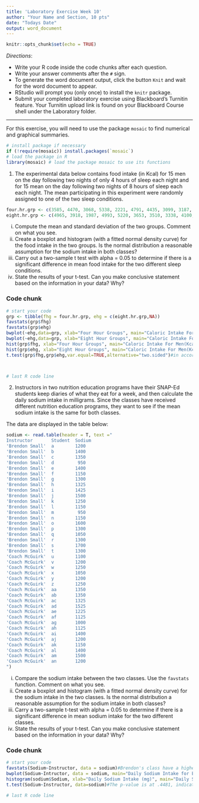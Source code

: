 ```yaml
---
title: 'Laboratory Exercise Week 10'
author: "Your Name and Section, 10 pts"
date: "Todays Date"
output: word_document
---
```


```r
knitr::opts_chunk$set(echo = TRUE)
```

*Directions*: 

* Write your R code inside the code chunks after each question.
* Write your answer comments after the `#` sign.
* To generate the word document output, click the button `Knit` and wait for the word document to appear.
* RStudio will prompt you (only once) to install the `knitr` package.
* Submit your completed laboratory exercise using Blackboard's Turnitin feature. Your Turnitin upload link is found on your Blackboard Course shell under the Laboratory folder.

***

For this exercise, you will need to use the package `mosaic` to find numerical and graphical summaries.


```r
# install package if necessary
if (!require(mosaic)) install.packages(`mosaic`)
# load the package in R
library(mosaic) # load the package mosaic to use its functions
```

1. The experimental data below contains food intake (in Kcal) for 15 men on the day following two nights of only 4 hours of sleep each night and for 15 mean on the day following two nights of 8 hours of sleep each each night. The mean participating in this experiment were randomly assigned to one of the two sleep conditions.

```r
four.hr.grp <- c(3585, 4470, 3068, 5338, 2221, 4791, 4435, 3099, 3187, 3901, 3868, 3869, 4878, 3632, 4518)  
eight.hr.grp <- c(4965, 3918, 1987, 4993, 5220, 3653, 3510, 3338, 4100, 5792, 4547, 3319, 4304, 4057)
```

  i) Compute the mean and standard deviation of the two groups. Comment on what you see.  
  ii) Create a boxplot and histogram (with a fitted normal density curve) for the food intake in the two groups. Is the normal distribution a reasonable assumption for the sodium intake in both classes?  
  iii) Carry out a two-sample t test with alpha = 0.05 to determine if there is a significant difference in mean food intake for the two different sleep conditions.  
  iv) State the results of your t-test. Can you make conclusive statement based on the information in your data? Why?    

### Code chunk
```r
# start your code
grp <- tibble(fhg = four.hr.grp, ehg = c(eight.hr.grp,NA))
favstats(grp$fhg)
favstats(grp$ehg)
bwplot(~ehg,data=grp, xlab="Four Hour Groups", main="Caloric Intake For Men(Kcal)")
bwplot(~ehg,data=grp, xlab="Eight Hour Groups", main="Caloric Intake For Men(Kcal)")
hist(grp$fhg, xlab="Four Hour Groups", main="Caloric Intake For Men(Kcal)")#the four hour groups more closely resemble a normal destribution
hist(grp$ehg, xlab="Eight Hour Groups", main="Caloric Intake For Men(Kcal)")
t.test(grp$fhg,grp$ehg,var.equal=TRUE,alternative="two.sided")#in accordance to the t.test, there is no significant difference between the food intake between the two different sleep conditions



# last R code line
```
  

2. Instructors in two nutrition education programs have their SNAP-Ed students keep diaries of what they eat for a week, and then calculate the daily sodium intake in milligrams.  Since the classes have received different nutrition education programs, they want to see if the mean sodium intake is the same for both classes. 

The data are displayed in the table below:

```r
sodium <- read.table(header = T, text ="
Instructor       Student  Sodium
'Brendon Small'  a        1200
'Brendon Small'  b        1400
'Brendon Small'  c        1350
'Brendon Small'  d         950
'Brendon Small'  e        1400
'Brendon Small'  f        1150
'Brendon Small'  g        1300
'Brendon Small'  h        1325
'Brendon Small'  i        1425
'Brendon Small'  j        1500
'Brendon Small'  k        1250
'Brendon Small'  l        1150
'Brendon Small'  m         950
'Brendon Small'  n        1150
'Brendon Small'  o        1600
'Brendon Small'  p        1300
'Brendon Small'  q        1050
'Brendon Small'  r        1300
'Brendon Small'  s        1700
'Brendon Small'  t        1300
'Coach McGuirk'  u        1100
'Coach McGuirk'  v        1200
'Coach McGuirk'  w        1250
'Coach McGuirk'  x        1050
'Coach McGuirk'  y        1200
'Coach McGuirk'  z        1250
'Coach McGuirk'  aa       1350
'Coach McGuirk'  ab       1350
'Coach McGuirk'  ac       1325
'Coach McGuirk'  ad       1525
'Coach McGuirk'  ae       1225
'Coach McGuirk'  af       1125
'Coach McGuirk'  ag       1000
'Coach McGuirk'  ah       1125
'Coach McGuirk'  ai       1400
'Coach McGuirk'  aj       1200
'Coach McGuirk'  ak       1150
'Coach McGuirk'  al       1400
'Coach McGuirk'  am       1500
'Coach McGuirk'  an       1200
")
```

  i) Compare the sodium intake between the two classes. Use the `favstats` function. Comment on what you see.  
  ii) Create a boxplot and histogram (with a fitted normal density curve) for the sodium intake in the two classes. Is the normal distribution a reasonable assumption for the sodium intake in both classes?  
  iii) Carry a two-sample t-test with alpha = 0.05 to determine if there is a significant difference in mean sodium intake for the two different classes.  
  iv) State the results of your t-test. Can you make conclusive statement based on the information in your data? Why?  
  

### Code chunk
```r
# start your code
favstats(Sodium~Instructor, data = sodium)#Brendon's class have a higher standard deviation compared to Coach McGuirk's class	
bwplot(Sodium~Intructor, data = sodium, main="Daily Sodium Intake for Each Instructor")
histogram(sodium$Sodium, xlab="Daily Sodium Intake (mg)", main="Daily Sodium Intake for Both Classes", dmath=dnorm, fit="normal")
t.test(Sodium~Instructor, data=sodium)#The p-value is at .4481, indicating in a lack of significant difference between the two classes.

# last R code line
```
